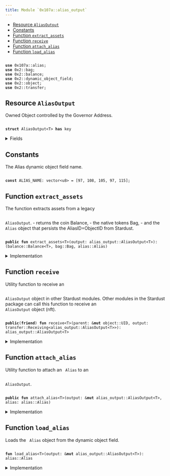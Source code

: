 ```yaml
---
title: Module `0x107a::alias_output`
---
```




-  [Resource `AliasOutput`](#0x107a_alias_output_AliasOutput)
-  [Constants](#@Constants_0)
-  [Function `extract_assets`](#0x107a_alias_output_extract_assets)
-  [Function `receive`](#0x107a_alias_output_receive)
-  [Function `attach_alias`](#0x107a_alias_output_attach_alias)
-  [Function `load_alias`](#0x107a_alias_output_load_alias)


<pre><code>
<b>use</b> <Link href="alias#0x107a_alias">0x107a::alias</Link>;
<b>use</b> <Link href="../iota-framework/bag#0x2_bag">0x2::bag</Link>;
<b>use</b> <Link href="../iota-framework/balance#0x2_balance">0x2::balance</Link>;
<b>use</b> <Link href="../iota-framework/dynamic_object_field#0x2_dynamic_object_field">0x2::dynamic_object_field</Link>;
<b>use</b> <Link href="../iota-framework/object#0x2_object">0x2::object</Link>;
<b>use</b> <Link href="../iota-framework/transfer#0x2_transfer">0x2::transfer</Link>;
</code></pre>



<Link id="0x107a_alias_output_AliasOutput"></Link>

## Resource `AliasOutput`

Owned Object controlled by the Governor Address.


<pre><code>
<b>struct</b> <Link href="alias_output#0x107a_alias_output_AliasOutput">AliasOutput</Link>&lt;T&gt; <b>has</b> key
</code></pre>



<details>
<summary>Fields</summary>


<dl>
<dt>
<code>
id: <Link href="../iota-framework/object#0x2_object_UID">object::UID</Link></code>
</dt>
<dd>
 This is a "random" UID, not the AliasID from Stardust.
</dd>
<dt>
<code>
<Link href="../iota-framework/balance#0x2_balance">balance</Link>: <Link href="../iota-framework/balance#0x2_balance_Balance">balance::Balance</Link>&lt;T&gt;</code>
</dt>
<dd>
 The amount of coins held by the output.
</dd>
<dt>
<code>
native_tokens: <Link href="../iota-framework/bag#0x2_bag_Bag">bag::Bag</Link></code>
</dt>
<dd>
 The <code>
Bag</code> holds native tokens, key-ed by the stringified type of the asset.
 Example: key: "0xabcded::soon::SOON", value: `Balance<0xabcded::soon::SOON>`.
</dd>
</dl>


</details>

<Link id="@Constants_0"></Link>

## Constants


<Link id="0x107a_alias_output_ALIAS_NAME"></Link>

The Alias dynamic object field name.


<pre><code>
<b>const</b> <Link href="alias_output#0x107a_alias_output_ALIAS_NAME">ALIAS_NAME</Link>: <Link href="../move-stdlib/vector#0x1_vector">vector</Link>&lt;u8&gt; = [97, 108, 105, 97, 115];
</code></pre>



<Link id="0x107a_alias_output_extract_assets"></Link>

## Function `extract_assets`

The function extracts assets from a legacy <code>
<Link href="alias_output#0x107a_alias_output_AliasOutput">AliasOutput</Link></code>.
- returns the coin Balance,
- the native tokens Bag,
- and the <code>
Alias</code> object that persists the AliasID=ObjectID from Stardust.


<pre><code>
<b>public</b> <b>fun</b> <Link href="alias_output#0x107a_alias_output_extract_assets">extract_assets</Link>&lt;T&gt;(output: <Link href="alias_output#0x107a_alias_output_AliasOutput">alias_output::AliasOutput</Link>&lt;T&gt;): (<Link href="../iota-framework/balance#0x2_balance_Balance">balance::Balance</Link>&lt;T&gt;, <Link href="../iota-framework/bag#0x2_bag_Bag">bag::Bag</Link>, <Link href="alias#0x107a_alias_Alias">alias::Alias</Link>)
</code></pre>



<details>
<summary>Implementation</summary>


<pre><code>
<b>public</b> <b>fun</b> <Link href="alias_output#0x107a_alias_output_extract_assets">extract_assets</Link>&lt;T&gt;(<b>mut</b> output: <Link href="alias_output#0x107a_alias_output_AliasOutput">AliasOutput</Link>&lt;T&gt;): (Balance&lt;T&gt;, Bag, Alias) \{
    // Load the related <Link href="alias#0x107a_alias">alias</Link> <Link href="../iota-framework/object#0x2_object">object</Link>.
    <b>let</b> <Link href="alias#0x107a_alias">alias</Link> = <Link href="alias_output#0x107a_alias_output_load_alias">load_alias</Link>(&<b>mut</b> output);

    // Unpack the output into its basic part.
    <b>let</b> <Link href="alias_output#0x107a_alias_output_AliasOutput">AliasOutput</Link> \{
        id,
        <Link href="../iota-framework/balance#0x2_balance">balance</Link>,
        native_tokens
    } = output;

    // Delete the output.
    <Link href="../iota-framework/object#0x2_object_delete">object::delete</Link>(id);

    (<Link href="../iota-framework/balance#0x2_balance">balance</Link>, native_tokens, <Link href="alias#0x107a_alias">alias</Link>)
}
</code></pre>



</details>

<Link id="0x107a_alias_output_receive"></Link>

## Function `receive`

Utility function to receive an <code>
<Link href="alias_output#0x107a_alias_output_AliasOutput">AliasOutput</Link></code> object in other Stardust modules.
Other modules in the Stardust package can call this function to receive an <code>
<Link href="alias_output#0x107a_alias_output_AliasOutput">AliasOutput</Link></code> object (nft).


<pre><code>
<b>public</b>(<b>friend</b>) <b>fun</b> <Link href="alias_output#0x107a_alias_output_receive">receive</Link>&lt;T&gt;(parent: &<b>mut</b> <Link href="../iota-framework/object#0x2_object_UID">object::UID</Link>, output: <Link href="../iota-framework/transfer#0x2_transfer_Receiving">transfer::Receiving</Link>&lt;<Link href="alias_output#0x107a_alias_output_AliasOutput">alias_output::AliasOutput</Link>&lt;T&gt;&gt;): <Link href="alias_output#0x107a_alias_output_AliasOutput">alias_output::AliasOutput</Link>&lt;T&gt;
</code></pre>



<details>
<summary>Implementation</summary>


<pre><code>
<b>public</b>(<Link href="../iota-framework/package#0x2_package">package</Link>) <b>fun</b> <Link href="alias_output#0x107a_alias_output_receive">receive</Link>&lt;T&gt;(parent: &<b>mut</b> UID, output: Receiving&lt;<Link href="alias_output#0x107a_alias_output_AliasOutput">AliasOutput</Link>&lt;T&gt;&gt;) : <Link href="alias_output#0x107a_alias_output_AliasOutput">AliasOutput</Link>&lt;T&gt; \{
    <Link href="../iota-framework/transfer#0x2_transfer_receive">transfer::receive</Link>(parent, output)
}
</code></pre>



</details>

<Link id="0x107a_alias_output_attach_alias"></Link>

## Function `attach_alias`

Utility function to attach an <code>
Alias</code> to an <code>
<Link href="alias_output#0x107a_alias_output_AliasOutput">AliasOutput</Link></code>.


<pre><code>
<b>public</b> <b>fun</b> <Link href="alias_output#0x107a_alias_output_attach_alias">attach_alias</Link>&lt;T&gt;(output: &<b>mut</b> <Link href="alias_output#0x107a_alias_output_AliasOutput">alias_output::AliasOutput</Link>&lt;T&gt;, <Link href="alias#0x107a_alias">alias</Link>: <Link href="alias#0x107a_alias_Alias">alias::Alias</Link>)
</code></pre>



<details>
<summary>Implementation</summary>


<pre><code>
<b>public</b> <b>fun</b> <Link href="alias_output#0x107a_alias_output_attach_alias">attach_alias</Link>&lt;T&gt;(output: &<b>mut</b> <Link href="alias_output#0x107a_alias_output_AliasOutput">AliasOutput</Link>&lt;T&gt;, <Link href="alias#0x107a_alias">alias</Link>: Alias) \{
    <Link href="../iota-framework/dynamic_object_field#0x2_dynamic_object_field_add">dynamic_object_field::add</Link>(&<b>mut</b> output.id, <Link href="alias_output#0x107a_alias_output_ALIAS_NAME">ALIAS_NAME</Link>, <Link href="alias#0x107a_alias">alias</Link>)
}
</code></pre>



</details>

<Link id="0x107a_alias_output_load_alias"></Link>

## Function `load_alias`

Loads the <code>
Alias</code> object from the dynamic object field.


<pre><code>
<b>fun</b> <Link href="alias_output#0x107a_alias_output_load_alias">load_alias</Link>&lt;T&gt;(output: &<b>mut</b> <Link href="alias_output#0x107a_alias_output_AliasOutput">alias_output::AliasOutput</Link>&lt;T&gt;): <Link href="alias#0x107a_alias_Alias">alias::Alias</Link>
</code></pre>



<details>
<summary>Implementation</summary>


<pre><code>
<b>fun</b> <Link href="alias_output#0x107a_alias_output_load_alias">load_alias</Link>&lt;T&gt;(output: &<b>mut</b> <Link href="alias_output#0x107a_alias_output_AliasOutput">AliasOutput</Link>&lt;T&gt;): Alias \{
    <Link href="../iota-framework/dynamic_object_field#0x2_dynamic_object_field_remove">dynamic_object_field::remove</Link>(&<b>mut</b> output.id, <Link href="alias_output#0x107a_alias_output_ALIAS_NAME">ALIAS_NAME</Link>)
}
</code></pre>



</details>
